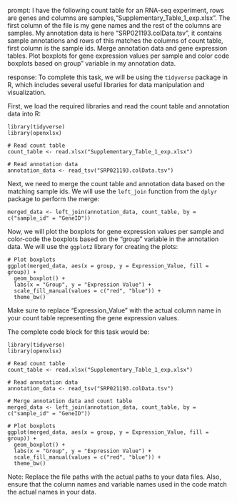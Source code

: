 prompt:
I have the following count table for an RNA-seq experiment, rows are genes and columns are samples,"Supplementary_Table_1_exp.xlsx". The first column of the file is my gene names and the rest of the columns are samples. My annotation data is here "SRP021193.colData.tsv", it contains sample annotations and rows of this matches the columns of count table, first column is the sample ids. Merge annotation data and gene expression tables. Plot boxplots for gene expression values per sample and color code boxplots based on group" variable in my annotation data.

response:
To complete this task, we will be using the `tidyverse` package in R, which includes several useful libraries for data manipulation and visualization. 

First, we load the required libraries and read the count table and annotation data into R:

```
library(tidyverse)
library(openxlsx)

# Read count table
count_table <- read.xlsx("Supplementary_Table_1_exp.xlsx")

# Read annotation data
annotation_data <- read_tsv("SRP021193.colData.tsv")
```

Next, we need to merge the count table and annotation data based on the matching sample ids. We will use the `left_join` function from the `dplyr` package to perform the merge:

```
merged_data <- left_join(annotation_data, count_table, by = c("sample_id" = "GeneID"))
```

Now, we will plot the boxplots for gene expression values per sample and color-code the boxplots based on the "group" variable in the annotation data. We will use the `ggplot2` library for creating the plots:

```
# Plot boxplots
ggplot(merged_data, aes(x = group, y = Expression_Value, fill = group)) +
  geom_boxplot() +
  labs(x = "Group", y = "Expression Value") +
  scale_fill_manual(values = c("red", "blue")) +
  theme_bw()
```

Make sure to replace "Expression_Value" with the actual column name in your count table representing the gene expression values.

The complete code block for this task would be:

```
library(tidyverse)
library(openxlsx)

# Read count table
count_table <- read.xlsx("Supplementary_Table_1_exp.xlsx")

# Read annotation data
annotation_data <- read_tsv("SRP021193.colData.tsv")

# Merge annotation data and count table
merged_data <- left_join(annotation_data, count_table, by = c("sample_id" = "GeneID"))

# Plot boxplots
ggplot(merged_data, aes(x = group, y = Expression_Value, fill = group)) +
  geom_boxplot() +
  labs(x = "Group", y = "Expression Value") +
  scale_fill_manual(values = c("red", "blue")) +
  theme_bw()
```

Note: Replace the file paths with the actual paths to your data files. Also, ensure that the column names and variable names used in the code match the actual names in your data.

